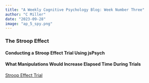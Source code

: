 ```yaml
---
title: "A Weekly Cognitive Psychology Blog: Week Number Three"
author: "C Miller"
date: "2023-09-28"
image: "ap_5_spy.png"
---
```



### The Stroop Effect

#### Conducting a Stroop Effect Trial Using jsPsych

#### What Manipulations Would Increase Elapsed Time During Trials



[Stroop Effect Trial](stroop_semaine_quatre.html)
